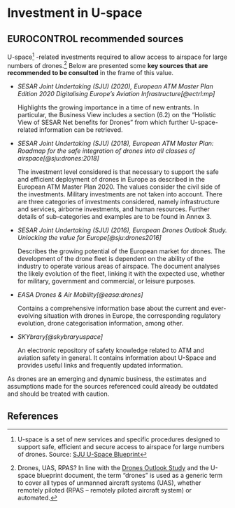# Investment in U-space {#sec-investment-in-u-space}

## EUROCONTROL recommended sources

U-space^[U-space is a set of new services and specific procedures designed to support safe, efficient and secure access to airspace for large numbers of drones. Source: [SJU U-Space Blueprint](https://www.sesarju.eu/sites/default/files/documents/reports/U-space Blueprint brochure final.PDF)]
-related investments required to allow access to airspace for large numbers of 
drones.^[Drones, UAS, RPAS? In line with the [Drones Outlook Study](https://www.sesarju.eu/node/2951) 
and the U-space blueprint document, the term “drones” is used as a generic term
to cover all types of unmanned aircraft systems (UAS), whether remotely piloted 
(RPAS – remotely piloted aircraft system) or automated.] 
Below are presented some **key sources that are recommended to be consulted** in
the frame of this value.

* *SESAR Joint Undertaking (SJU) (2020), European ATM Master Plan Edition 2020 Digitalising Europe’s Aviation Infrastructure[@ectrl:mp]*

  Highlights the growing importance in a time of new entrants. In particular, 
  the Business View includes a section (6.2) on the “Holistic View of SESAR Net
  benefits for Drones” from which further U-space-related information can be retrieved.

* *SESAR Joint Undertaking (SJU) (2018), European ATM Master Plan: Roadmap for the safe integration of drones into all classes of airspace[@sju:drones:2018]* 

  The investment level considered is that necessary to support the safe and 
  efficient deployment of drones in Europe as described in the European ATM Master
  Plan 2020. The values consider the civil side of the investments. Military 
  investments are not taken into account. There are three categories of investments 
  considered, namely infrastructure and services, airborne investments, and human
  resources. Further details of sub-categories and examples are to be found in Annex 3.
  
* *SESAR Joint Undertaking (SJU) (2016), European Drones Outlook Study. Unlocking the value for Europe[@sju:drones2016]* 
  
  Describes the growing potential of the European market for drones. The development
  of the drone fleet is dependent on the ability of the industry to operate various
  areas of airspace. The document analyses the likely evolution of the fleet, 
  linking it with the expected use, whether for military, government and commercial,
  or leisure purposes.
  
* *EASA Drones & Air Mobility[@easa:drones]*
  
  Contains a comprehensive information base about the current and ever-evolving 
  situation with drones in Europe, the corresponding regulatory evolution, drone 
  categorisation information, among other.
  
* *SKYbrary[@skybraryuspace]*

  An electronic repository of safety knowledge related to ATM and aviation safety
  in general. It contains information about U-Space and provides useful links 
  and frequently updated information.

::: {.callout-note}
As drones are an emerging and dynamic business, the estimates and assumptions 
made for the sources referenced could already be outdated and should be treated
with caution.
:::

## References
